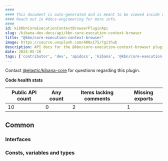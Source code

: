```yaml
---
####
#### This document is auto-generated and is meant to be viewed inside our experimental, new docs system.
#### Reach out in #docs-engineering for more info.
####
id: kibKbnCoreExecutionContextBrowserPluginApi
slug: /kibana-dev-docs/api/kbn-core-execution-context-browser
title: "@kbn/core-execution-context-browser"
image: https://source.unsplash.com/400x175/?github
description: API docs for the @kbn/core-execution-context-browser plugin
date: 2024-05-28
tags: ['contributor', 'dev', 'apidocs', 'kibana', '@kbn/core-execution-context-browser']
---
```




Contact [@elastic/kibana-core](https://github.com/orgs/elastic/teams/kibana-core) for questions regarding this plugin.

**Code health stats**

| Public API count  | Any count | Items lacking comments | Missing exports |
|-------------------|-----------|------------------------|-----------------|
| 10 | 0 | 2 | 1 |

## Common

### Interfaces
<DocDefinitionList data={kbnCoreExecutionContextBrowserObj.common.interfaces}/>

### Consts, variables and types
<DocDefinitionList data={kbnCoreExecutionContextBrowserObj.common.misc}/>


